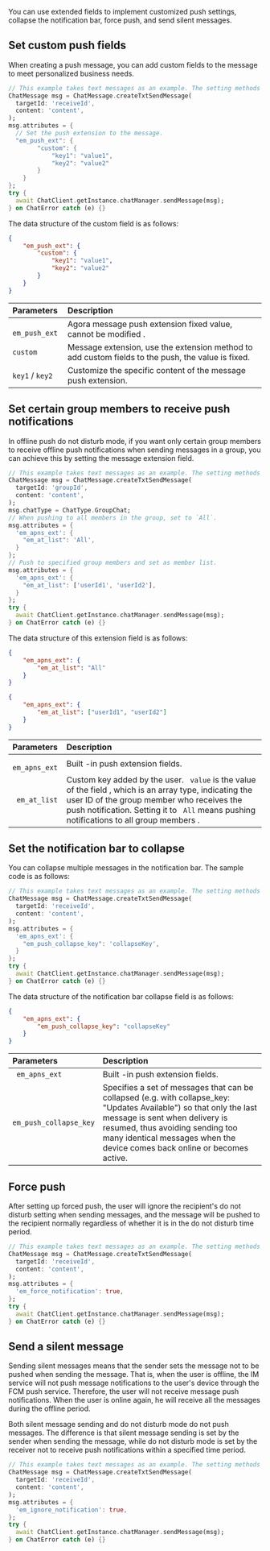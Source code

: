 <PlatformWrapper platform="flutter">

You can use extended fields to implement customized push settings, collapse the notification bar, force push, and send silent messages.

## Set custom push fields

When creating a push message, you can add custom fields to the message to meet personalized business needs.

```dart
// This example takes text messages as an example. The setting methods for message types such as pictures and files are the same.
ChatMessage msg = ChatMessage.createTxtSendMessage(
  targetId: 'receiveId',
  content: 'content',
);
msg.attributes = {
  // Set the push extension to the message.
  "em_push_ext": {
        "custom": {
            "key1": "value1",
            "key2": "value2"
        }
    }
};
try {
  await ChatClient.getInstance.chatManager.sendMessage(msg);
} on ChatError catch (e) {}
```

The data structure of the custom field is as follows:

```json
{
    "em_push_ext": {
        "custom": {
            "key1": "value1",
            "key2": "value2"
        }
    }
}
```

| Parameters              | Description                |
| :--------------- | :----------------- |
|  ` em_push_ext` | Agora message push extension fixed value, cannot be modified .     |
|  ` custom `          | Message extension, use the extension method to add custom fields to the push, the value is fixed. |
|  ` key1 ` / ` key2 `     | Customize the specific content of the message push extension. |

## Set certain group members to receive push notifications

In offline push do not disturb mode, if you want only certain group members to receive offline push notifications when sending messages in a group, you can achieve this by setting the message extension field.

```dart
// This example takes text messages as an example. The setting methods for message types such as pictures and files are the same.
ChatMessage msg = ChatMessage.createTxtSendMessage(
  targetId: 'groupId',
  content: 'content',
);
msg.chatType = ChatType.GroupChat;
// When pushing to all members in the group, set to `All`.
msg.attributes = {
  'em_apns_ext': {
    "em_at_list": 'All',
  }
};
// Push to specified group members and set as member list.
msg.attributes = {
  'em_apns_ext': {
    "em_at_list": ['userId1', 'userId2'],
  }
};
try {
  await ChatClient.getInstance.chatManager.sendMessage(msg);
} on ChatError catch (e) {}
```

The data structure of this extension field is as follows:

```json
{
    "em_apns_ext": {
        "em_at_list": "All"
    }
}

{
    "em_apns_ext": {
        "em_at_list": ["userId1", "userId2"]
    }
}
```

| Parameters              | Description                |
| :--------------- | :----------------- |
|  ` em_apns_ext` |     Built -in push extension fields. |
|  ` em_at_list` |           Custom key added by the user. ` value` is the value of the field , which is an array type, indicating the user ID of the group member who receives the push notification. Setting it to ` All` means pushing notifications to all group members   . |

## Set the notification bar to collapse

You can collapse multiple messages in the notification bar. The sample code is as follows:

```dart
// This example takes text messages as an example. The setting methods for message types such as pictures and files are the same.
ChatMessage msg = ChatMessage.createTxtSendMessage(
  targetId: 'receiveId',
  content: 'content',
);
msg.attributes = {
  'em_apns_ext': {
    "em_push_collapse_key": 'collapseKey',
  }
};
try {
  await ChatClient.getInstance.chatManager.sendMessage(msg);
} on ChatError catch (e) {}
```

The data structure of the notification bar collapse field is as follows:

```json
{
    "em_apns_ext": {
        "em_push_collapse_key": "collapseKey"
    }
}
```

| Parameters              | Description                |
| :--------------- | :----------------- |
|  ` em_apns_ext` |     Built -in push extension fields. |
|  ` em_push_collapse_key `    | Specifies a set of messages that can be collapsed (e.g. with collapse_key: "Updates Available") so that only the last message is sent when delivery is resumed, thus avoiding sending too many identical messages when the device comes back online or becomes active.    |

## Force push

After setting up forced push, the user will ignore the recipient's do not disturb setting when sending messages, and the message will be pushed to the recipient normally regardless of whether it is in the do not disturb time period.

```dart
// This example takes text messages as an example. The setting methods for message types such as pictures and files are the same.
ChatMessage msg = ChatMessage.createTxtSendMessage(
  targetId: 'receiveId',
  content: 'content',
);
msg.attributes = {
  'em_force_notification': true,
};
try {
  await ChatClient.getInstance.chatManager.sendMessage(msg);
} on ChatError catch (e) {}
```

## Send a silent message

Sending silent messages means that the sender sets the message not to be pushed when sending the message. That is, when the user is offline, the IM service will not push message notifications to the user's device through the FCM push service. Therefore, the user will not receive message push notifications. When the user is online again, he will receive all the messages during the offline period.

Both silent message sending and do not disturb mode do not push messages. The difference is that silent message sending is set by the sender when sending the message, while do not disturb mode is set by the receiver not to receive push notifications within a specified time period.

```dart
// This example takes text messages as an example. The setting methods for message types such as pictures and files are the same.
ChatMessage msg = ChatMessage.createTxtSendMessage(
  targetId: 'receiveId',
  content: 'content',
);
msg.attributes = {
  'em_ignore_notification': true,
};
try {
  await ChatClient.getInstance.chatManager.sendMessage(msg);
} on ChatError catch (e) {}
```

</PlatformWrapper>